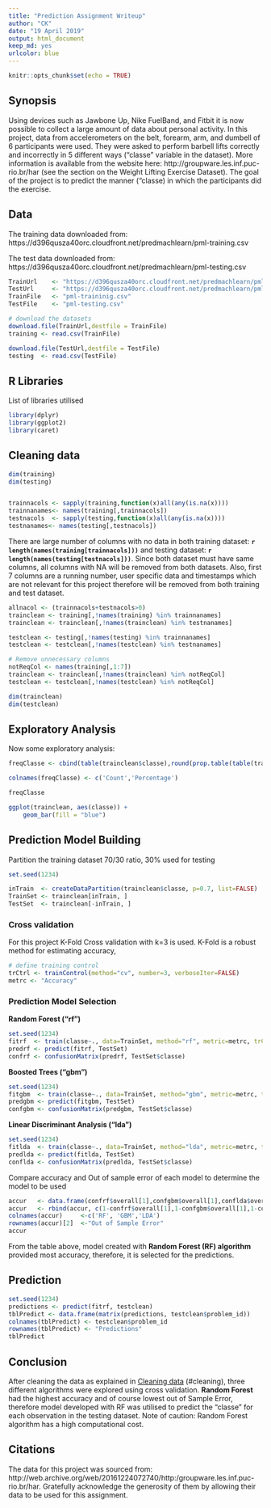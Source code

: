 ```yaml
---
title: "Prediction Assignment Writeup"
author: "CK"
date: "19 April 2019"
output: html_document
keep_md: yes
urlcolor: blue
---
```


```r
knitr::opts_chunk$set(echo = TRUE)
```

## Synopsis

Using devices such as Jawbone Up, Nike FuelBand, and Fitbit it is now possible to collect 
a large amount of data about personal activity. In this project, data from 
accelerometers on the belt, forearm, arm, and dumbell of 6 participants were used. 
They were asked to perform barbell lifts correctly and incorrectly in 5 different ways 
("classe" variable in the dataset). 
More information is available from the website here: 
http://groupware.les.inf.puc-rio.br/har (see the section on the Weight Lifting 
Exercise Dataset).
The goal of the project is to predict the manner ("classe) in which the participants did the exercise.

## Data

The training data downloaded from:
https://d396qusza40orc.cloudfront.net/predmachlearn/pml-training.csv

The test data downloaded from:
https://d396qusza40orc.cloudfront.net/predmachlearn/pml-testing.csv

```r
TrainUrl    <- "https://d396qusza40orc.cloudfront.net/predmachlearn/pml-training.csv"
TestUrl     <- "https://d396qusza40orc.cloudfront.net/predmachlearn/pml-testing.csv"
TrainFile   <- "pml-traininig.csv"
TestFile    <- "pml-testing.csv"

# download the datasets
download.file(TrainUrl,destfile = TrainFile)
training <- read.csv(TrainFile)

download.file(TestUrl,destfile = TestFile)
testing  <- read.csv(TestFile)
```
## R Libraries

List of libraries utilised
```r
library(dplyr)
library(ggplot2)
library(caret)
```

## Cleaning data {#cleaning}  

```r
dim(training)
dim(testing)


trainnacols <- sapply(training,function(x)all(any(is.na(x)))) 
trainnanames<- names(training[,trainnacols])
testnacols  <- sapply(testing,function(x)all(any(is.na(x))))  
testnanames<- names(testing[,testnacols])
```

There are large number of columns with no data in both training dataset: 
**`r length(names(training[trainnacols]))`** and testing dataset: 
**`r length(names(testing[testnacols]))`**. Since both dataset must have same 
columns, all columns with NA will be removed from both datasets. Also, first 7 columns 
are a running number, user specific data and timestamps which are not relevant for this 
project therefore will be removed from both training and test dataset.

```r
allnacol <- (trainnacols+testnacols>0)
trainclean <- training[,!names(training) %in% trainnanames]
trainclean <- trainclean[,!names(trainclean) %in% testnanames]

testclean <- testing[,!names(testing) %in% trainnanames]
testclean <- testclean[,!names(testclean) %in% testnanames]

# Remove unnecessary columns
notReqCol <- names(training[,1:7])
trainclean <- trainclean[,!names(trainclean) %in% notReqCol]
testclean <- testclean[,!names(testclean) %in% notReqCol]

dim(trainclean)
dim(testclean)
```

## Exploratory Analysis

Now some exploratory analysis:
```r
freqClasse <- cbind(table(trainclean$classe),round(prop.table(table(trainclean$classe))*100,2))

colnames(freqClasse) <- c('Count','Percentage')

freqClasse

ggplot(trainclean, aes(classe)) +
    geom_bar(fill = "blue")
```

## Prediction Model Building

Partition the training dataset 70/30 ratio, 30% used for testing

```r
set.seed(1234)

inTrain  <- createDataPartition(trainclean$classe, p=0.7, list=FALSE)
TrainSet <- trainclean[inTrain, ]
TestSet  <- trainclean[-inTrain, ]
```

### Cross validation  

For this project K-Fold Cross validation with k=3 is used. K-Fold is a robust 
method for estimating accuracy,
```r
# define training control
trCtrl <- trainControl(method="cv", number=3, verboseIter=FALSE)
metrc <- "Accuracy"
```

### Prediction Model Selection

**Random Forest ("rf")**
```r
set.seed(1234)
fitrf  <- train(classe~., data=TrainSet, method="rf", metric=metrc, trControl=trCtrl, ntree=200)
predrf <- predict(fitrf, TestSet)
confrf <- confusionMatrix(predrf, TestSet$classe)
```

**Boosted Trees ("gbm")**
```r
set.seed(1234)
fitgbm  <- train(classe~., data=TrainSet, method="gbm", metric=metrc, trControl=trCtrl, verbose=FALSE)
predgbm <- predict(fitgbm, TestSet)
confgbm <- confusionMatrix(predgbm, TestSet$classe)
```

**Linear Discriminant Analysis ("lda")**
```r
set.seed(1234)
fitlda  <- train(classe~., data=TrainSet, method="lda", metric=metrc, trControl=trCtrl)
predlda <- predict(fitlda, TestSet)
conflda <- confusionMatrix(predlda, TestSet$classe)
```
 
Compare accuracy and Out of sample error of each model to determine the model to be used  
```r
accur   <- data.frame(confrf$overall[1],confgbm$overall[1],conflda$overall[1])
accur   <- rbind(accur, c(1-confrf$overall[1],1-confgbm$overall[1],1-conflda$overall[1]))
colnames(accur)     <-c('RF', 'GBM','LDA')
rownames(accur)[2]  <-"Out of Sample Error"
accur
```

From the table above, model created with **Random Forest (RF) algorithm** provided most accuracy, therefore, 
it is selected for the predictions.

## Prediction

```r
set.seed(1234)
predictions <- predict(fitrf, testclean)
tblPredict <- data.frame(matrix(predictions, testclean$problem_id))
colnames(tblPredict) <- testclean$problem_id
rownames(tblPredict) <- "Predictions"
tblPredict
```

## Conclusion  

After cleaning the data as explained in [Cleaning data] (#cleaning), three different 
algorithms were explored using cross validation. **Random Forest** had the highest 
accuracy and of course lowest out of Sample Error, therefore model developed with RF was 
utilised to predict the "classe" for each observation in the testing dataset. 
Note of caution: Random Forest algorithm has a high computational cost.

## Citations
The data for this project was sourced from: http://web.archive.org/web/20161224072740/http:/groupware.les.inf.puc-rio.br/har. Gratefully acknowledge the generosity of them by allowing their data to be used for this assignment.